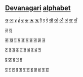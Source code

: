 ==[[Devanagari]] [[alphabet]]==
[[अ]] [[आ]] [[इ]] [[ई]] [[उ]] [[ऊ]] [[ऋ]] [[ॠ]] [[ऍ]] [[ए]] [[ऐ]] [[ऑ]] [[ओ]] [[औ]] [[अं]] [[अः]] [[अँ]]

[[ऌ]] [[ॡ]] 

[[क]] [[ख]] [[ग]] [[घ]] [[ङ]] 
[[च]] [[छ]] [[ज]] [[झ]] [[ञ]]

[[ट]] [[ठ]] [[ड]] [[ढ]] [[ण]] 
[[त]] [[थ]] [[द]] [[ध]] [[न]]

[[प]] [[फ]] [[ब]] [[भ]] [[म]]

[[य]] [[र]] [[ल]] [[व]] [[श]] [[ष]] [[स]] [[ह]] [[ळ]] [[क्ष]] [[त्र]] [[ज्ञ]]